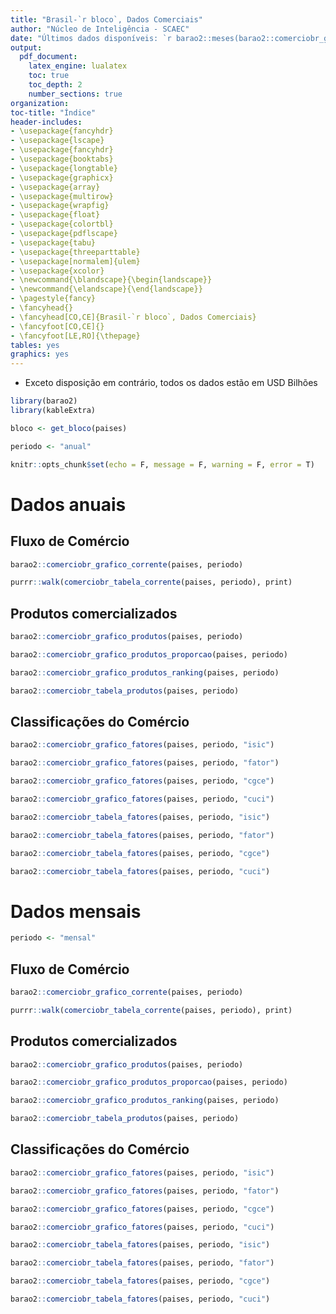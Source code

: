 ```yaml
---
title: "Brasil-`r bloco`, Dados Comerciais"
author: "Núcleo de Inteligência - SCAEC"
date: "Últimos dados disponíveis: `r barao2::meses(barao2::comerciobr_get_ultimomes())` de `2022`"
output:
  pdf_document:
    latex_engine: lualatex
    toc: true
    toc_depth: 2
    number_sections: true
organization: 
toc-title: "Índice"
header-includes:
- \usepackage{fancyhdr}
- \usepackage{lscape}
- \usepackage{fancyhdr}
- \usepackage{booktabs}
- \usepackage{longtable}
- \usepackage{graphicx}
- \usepackage{array}
- \usepackage{multirow}
- \usepackage{wrapfig}
- \usepackage{float}
- \usepackage{colortbl}
- \usepackage{pdflscape}
- \usepackage{tabu}
- \usepackage{threeparttable}
- \usepackage[normalem]{ulem}
- \usepackage{xcolor}
- \newcommand{\blandscape}{\begin{landscape}}
- \newcommand{\elandscape}{\end{landscape}}
- \pagestyle{fancy}
- \fancyhead{}
- \fancyhead[CO,CE]{Brasil-`r bloco`, Dados Comerciais}
- \fancyfoot[CO,CE]{}
- \fancyfoot[LE,RO]{\thepage}
tables: yes
graphics: yes
---
```


- Exceto disposição em contrário, todos os dados estão em USD Bilhões

```r
library(barao2)
library(kableExtra)

bloco <- get_bloco(paises)

periodo <- "anual"

knitr::opts_chunk$set(echo = F, message = F, warning = F, error = T)
```

\newpage

# Dados anuais

## Fluxo de Comércio

```r
barao2::comerciobr_grafico_corrente(paises, periodo)
```

```r
purrr::walk(comerciobr_tabela_corrente(paises, periodo), print)
```

\newpage

## Produtos comercializados

```r
barao2::comerciobr_grafico_produtos(paises, periodo)
```

```r
barao2::comerciobr_grafico_produtos_proporcao(paises, periodo)
```

\blandscape

```r
barao2::comerciobr_grafico_produtos_ranking(paises, periodo)
```

\elandscape

\newpage

```r
barao2::comerciobr_tabela_produtos(paises, periodo)
```

\newpage

## Classificações do Comércio

```r
barao2::comerciobr_grafico_fatores(paises, periodo, "isic")
```

```r
barao2::comerciobr_grafico_fatores(paises, periodo, "fator")
```

```r
barao2::comerciobr_grafico_fatores(paises, periodo, "cgce")
```

```r
barao2::comerciobr_grafico_fatores(paises, periodo, "cuci")

```

\newpage

```r
barao2::comerciobr_tabela_fatores(paises, periodo, "isic")

barao2::comerciobr_tabela_fatores(paises, periodo, "fator")

barao2::comerciobr_tabela_fatores(paises, periodo, "cgce")

barao2::comerciobr_tabela_fatores(paises, periodo, "cuci")

```


\newpage

# Dados mensais

```r
periodo <- "mensal"
```

## Fluxo de Comércio

```r
barao2::comerciobr_grafico_corrente(paises, periodo)
```

```r
purrr::walk(comerciobr_tabela_corrente(paises, periodo), print)
```
\newpage

## Produtos comercializados

```r
barao2::comerciobr_grafico_produtos(paises, periodo)
```

```r
barao2::comerciobr_grafico_produtos_proporcao(paises, periodo)
```

\blandscape

```r
barao2::comerciobr_grafico_produtos_ranking(paises, periodo)
```

\elandscape

\newpage

```r
barao2::comerciobr_tabela_produtos(paises, periodo)
```

\newpage

## Classificações do Comércio

```r
barao2::comerciobr_grafico_fatores(paises, periodo, "isic")
```

```r
barao2::comerciobr_grafico_fatores(paises, periodo, "fator")
```

```r
barao2::comerciobr_grafico_fatores(paises, periodo, "cgce")
```

```r
barao2::comerciobr_grafico_fatores(paises, periodo, "cuci")

```

\newpage

```r
barao2::comerciobr_tabela_fatores(paises, periodo, "isic")

barao2::comerciobr_tabela_fatores(paises, periodo, "fator")

barao2::comerciobr_tabela_fatores(paises, periodo, "cgce")

barao2::comerciobr_tabela_fatores(paises, periodo, "cuci")

```
